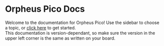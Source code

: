 # Orpheus Pico Docs

Welcome to the documentation for Orpheus Pico! Use the sidebar to choose a
topic, or [click here](/docs/getting-started) to get started.  
This documentation is version-dependant, so make sure the version in the upper
left corner is the same as written on your board.
